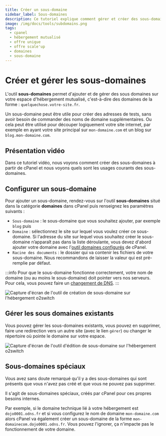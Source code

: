```yaml
---
title: Créer un sous-domaine
sidebar_label: Sous-domaines
description: Ce tutoriel explique comment gérer et créer des sous-domaines sur un espace d'hébergement web o2switch
image: /img/docs/tools/subdomains.png
tags:
  - cpanel
  - hébergement mutualisé
  - offre unique
  - offre scale'up
  - domaines
  - sous-domaine
---
```



# Créer et gérer les sous-domaines

L'outil **sous-domaines** permet d'ajouter et de gérer des sous domaines sur votre espace d'hébergement mutualisé,
c'est-à-dire des domaines de la forme : `quelquechose.votre-site.fr`.

Un sous-domaine peut être utile pour créer des adresses de tests, sans avoir besoin de commander des noms de domaine
supplémentaires. Ou cela peut être utilisé pour découper logiquement votre site internet, par exemple en ayant votre
site principal sur `mon-domaine.com` et un blog sur `blog.mon-domaine.com`.

<PreviewToolCard tool='subdomains' />

## Présentation vidéo

Dans ce tutoriel vidéo, nous voyons comment créer des sous-domaines à partir de cPanel et nous voyons quels sont les usages courants des sous-domaines.

<YoutubeVideo id='297c_of9qxM' title="Comment créer un sous-domaine ?"/>

## Configurer un sous-domaine

Pour ajouter un sous-domaine, rendez-vous sur l'outil **sous-domaines** situé dans la catégorie **domaines** dans cPanel puis renseignez les paramètres suivants :
  * `Sous-domaine` : le sous-domaine que vous souhaitez ajouter, par exemple `blog` puis
  * `Domaine` : sélectionnez le site sur lequel vous voulez créer ce sous-domaine. Si l'adresse du site sur lequel vous souhaitez créer le sous-domaine n’apparaît pas dans la liste déroulante, vous devez d'abord ajouter votre domaine avec l'[outil domaines configurés](/cpanel/domaines/configuration-domaine) de cPanel.
  * `Racine des documents` : le dossier qui va contenir les fichiers de votre sous-domaine. Nous recommandons de laisser la valeur qui est pré-remplie par défaut.

:::info
Pour que le sous-domaine fonctionne correctement, votre nom de domaine (ou au moins le sous-domaine) doit pointer vers
nos serveurs. Pour cela, vous pouvez faire un [changement de DNS](/nom-de-domaine).
:::

<Image
    src="/img/docs/cpanel/domaines/configurer-sous-domaine.png"
    title="Ajout d'un sous-domaine sur l'hébergement o2switch"
    caption="Formulaire de création d'un sous-domaine sur l'hébergement o2switch"
    alt="Capture d'écran de l'outil de création de sous-domaine sur l'hébergement o2switch"
/>

## Gérer les sous domaines existants

Vous pouvez gérer les sous-domaines existants, vous pouvez en supprimer, faire une redirection vers un autre site
(avec le lien `gérer`) ou changer le répertoire où pointe le domaine sur votre espace.

<Image
    src="/img/docs/cpanel/domaines/modifier-sous-domaine.png"
    title="Modifier un sous-domaine sur l'hébergement o2switch"
    caption="Gestion de vos sous-domaines et modification du répertoire racine"
    alt="Capture d'écran de l'outil d'édition de sous-domaine sur l'hébergement o2switch"
/>


## Sous-domaines spéciaux

Vous avez sans doute remarqué qu'il y a des sous-domaines qui sont présents que vous n'avez pas créé et que vous ne
pouvez pas supprimer.

Il s'agit de sous-domaines spéciaux, créés par cPanel pour ces propres besoins internes.

Par exemple, si le domaine technique lié à votre hébergement est `dojo0001.odns.fr` et si vous configurez
le nom de domaine `mon-domaine.com` alors cPanel va également créer un sous-domaine de la forme
`mon-domainecom.dojo0001.odns.fr`. Vous pouvez l'ignorer, ça n'impacte pas le fonctionnement de votre domaine.

